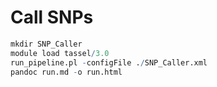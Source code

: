 # Call SNPs


```r

mkdir SNP_Caller
module load tassel/3.0
run_pipeline.pl -configFile ./SNP_Caller.xml
pandoc run.md -o run.html

```

